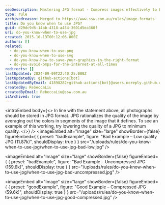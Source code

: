 ```yaml
---
seoDescription: Mastering JPG format - Compress images effectively to balance quality and file size, while ensuring a smooth online experience.
type: rule
archivedreason: Merged to https://www.ssw.com.au/rules/image-formats
title: Do you know when to use JPG?
guid: d29dc9d6-14ab-4318-a454-3601d5ea360f
uri: do-you-know-when-to-use-jpg
created: 2015-10-13T00:12:06.000Z
authors: []
related:
  - do-you-know-when-to-use-png
  - do-you-know-when-to-use-svg
  - do-you-know-how-to-save-your-graphics-in-the-right-format
  - do-you-avoid-bmps-for-the-internet-at-all-times
redirects: []
lastUpdated: 2024-09-09T22:40:25.000Z
lastUpdatedBy: github-actions[bot]
lastUpdatedByEmail: 41898282+github-actions[bot]@users.noreply.github.com
createdBy: RebeccaLiu
createdByEmail: RebeccaLiu@ssw.com.au
isArchived: true
---
```


<introEmbed
  body={<>
In line with the statement above, all photographs should be stored in JPG format. JPG rationalizes the quality of the image by averaging out the colors in segments of the image that it defines. To see an example of this working, try lowering the quality of a JPG to minimum quality.
  </>}
/>
<imageEmbed
  alt="Image"
  size="large"
  showBorder={false}
  figureEmbed={ {
    preset: "badExample",
    figure: "Bad Example – Low quality JPG (11.87k)",
    shouldDisplay: true
  } }
  src="/uploads/rules/do-you-know-when-to-use-jpg/when-to-use-jpg-bad-low.jpg"
/>

<imageEmbed
  alt="Image"
  size="large"
  showBorder={false}
  figureEmbed={ {
    preset: "badExample",
    figure: "Bad Example – Uncompressed JPG (159.6k)",
    shouldDisplay: true
  } }
  src="/uploads/rules/do-you-know-when-to-use-jpg/when-to-use-jpg-bad-uncompressed.jpg"
/>

<imageEmbed
  alt="Image"
  size="large"
  showBorder={false}
  figureEmbed={ {
    preset: "goodExample",
    figure: "Good Example – Compressed JPG (59.6k)",
    shouldDisplay: true
  } }
  src="/uploads/rules/do-you-know-when-to-use-jpg/when-to-use-jpg-good-compressed.jpg"
/>
